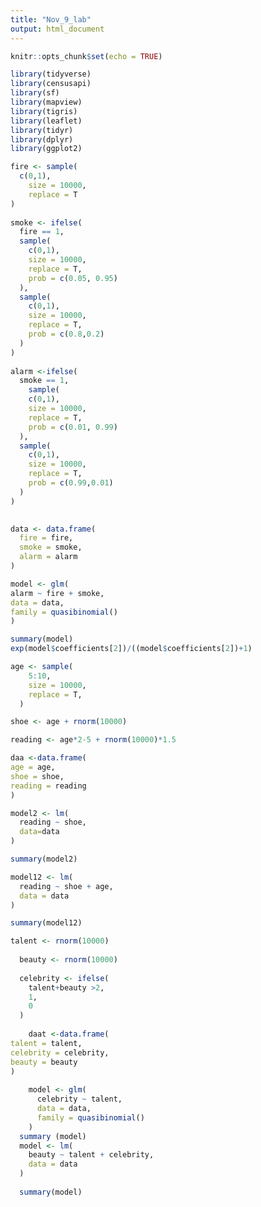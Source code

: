 ```yaml
---
title: "Nov_9_lab"
output: html_document
---
```


```r
knitr::opts_chunk$set(echo = TRUE)
```

```r
library(tidyverse)
library(censusapi)
library(sf)
library(mapview)
library(tigris)
library(leaflet)
library(tidyr)
library(dplyr)
library(ggplot2)
```

```r
fire <- sample(
  c(0,1),
    size = 10000,
    replace = T
)
  
smoke <- ifelse(
  fire == 1, 
  sample(
    c(0,1),
    size = 10000,
    replace = T,
    prob = c(0.05, 0.95)
  ),
  sample(
    c(0,1),
    size = 10000,
    replace = T,
    prob = c(0.8,0.2)
  )
)
  
alarm <-ifelse(
  smoke == 1, 
    sample(
    c(0,1),
    size = 10000,
    replace = T,
    prob = c(0.01, 0.99)
  ),
  sample(
    c(0,1),
    size = 10000,
    replace = T,
    prob = c(0.99,0.01)
  )
)

  
data <- data.frame(
  fire = fire,
  smoke = smoke,
  alarm = alarm
)
```


```r
model <- glm(
alarm ~ fire + smoke,
data = data,
family = quasibinomial()
)
```

```r
summary(model)
exp(model$coefficients[2])/((model$coefficients[2])+1)
```

```r
age <- sample(
    5:10,
    size = 10000,
    replace = T,
  )

shoe <- age + rnorm(10000)

reading <- age*2-5 + rnorm(10000)*1.5

daa <-data.frame(
age = age,
shoe = shoe,
reading = reading
)
```

```r
model2 <- lm(
  reading ~ shoe,
  data=data
)

summary(model2)

model12 <- lm(
  reading ~ shoe + age,
  data = data
)

summary(model12)

```
```r
talent <- rnorm(10000)
  
  beauty <- rnorm(10000)
  
  celebrity <- ifelse(
    talent+beauty >2,
    1,
    0
  )
    
    daat <-data.frame(
talent = talent,
celebrity = celebrity,
beauty = beauty
)
    
    model <- glm(
      celebrity ~ talent, 
      data = data,
      family = quasibinomial()
    )
  summary (model)
  model <- lm(
    beauty ~ talent + celebrity,
    data = data
  )
  
  summary(model)
  
```

